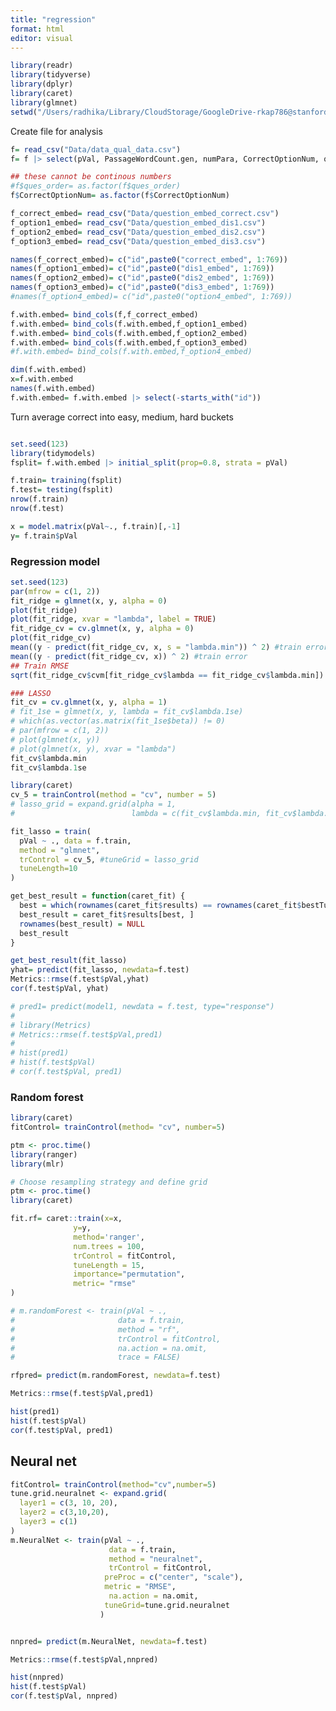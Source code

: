 ```yaml
---
title: "regression"
format: html
editor: visual
---
```


```r
library(readr)
library(tidyverse)
library(dplyr)
library(caret)
library(glmnet)
setwd("/Users/radhika/Library/CloudStorage/GoogleDrive-rkap786@stanford.edu/My Drive/0. Projects - Stanford/Item generation/Code/reading_idm/")
```

Create file for analysis

```r
f= read_csv("Data/data_qual_data.csv")
f= f |> select(pVal, PassageWordCount.gen, numPara, CorrectOptionNum, ques_order)

## these cannot be continous numbers
#f$ques_order= as.factor(f$ques_order)
f$CorrectOptionNum= as.factor(f$CorrectOptionNum)

f_correct_embed= read_csv("Data/question_embed_correct.csv")
f_option1_embed= read_csv("Data/question_embed_dis1.csv")
f_option2_embed= read_csv("Data/question_embed_dis2.csv")
f_option3_embed= read_csv("Data/question_embed_dis3.csv")

names(f_correct_embed)= c("id",paste0("correct_embed", 1:769))
names(f_option1_embed)= c("id",paste0("dis1_embed", 1:769))
names(f_option2_embed)= c("id",paste0("dis2_embed", 1:769))
names(f_option3_embed)= c("id",paste0("dis3_embed", 1:769))
#names(f_option4_embed)= c("id",paste0("option4_embed", 1:769))

f.with.embed= bind_cols(f,f_correct_embed)
f.with.embed= bind_cols(f.with.embed,f_option1_embed)
f.with.embed= bind_cols(f.with.embed,f_option2_embed)
f.with.embed= bind_cols(f.with.embed,f_option3_embed)
#f.with.embed= bind_cols(f.with.embed,f_option4_embed)

dim(f.with.embed)
x=f.with.embed
names(f.with.embed)
f.with.embed= f.with.embed |> select(-starts_with("id"))


```

Turn average correct into easy, medium, hard buckets

```r


```

```r
set.seed(123)
library(tidymodels)
fsplit= f.with.embed |> initial_split(prop=0.8, strata = pVal)

f.train= training(fsplit)
f.test= testing(fsplit)
nrow(f.train)
nrow(f.test)

x = model.matrix(pVal~., f.train)[,-1]
y= f.train$pVal

```

### Regression model

```r

set.seed(123) 
par(mfrow = c(1, 2))
fit_ridge = glmnet(x, y, alpha = 0)
plot(fit_ridge)
plot(fit_ridge, xvar = "lambda", label = TRUE)
fit_ridge_cv = cv.glmnet(x, y, alpha = 0)
plot(fit_ridge_cv)
mean((y - predict(fit_ridge_cv, x, s = "lambda.min")) ^ 2) #train error
mean((y - predict(fit_ridge_cv, x)) ^ 2) #train error
## Train RMSE
sqrt(fit_ridge_cv$cvm[fit_ridge_cv$lambda == fit_ridge_cv$lambda.min])

### LASSO
fit_cv = cv.glmnet(x, y, alpha = 1)
# fit_1se = glmnet(x, y, lambda = fit_cv$lambda.1se)
# which(as.vector(as.matrix(fit_1se$beta)) != 0)
# par(mfrow = c(1, 2))
# plot(glmnet(x, y))
# plot(glmnet(x, y), xvar = "lambda")
fit_cv$lambda.min
fit_cv$lambda.1se

library(caret)
cv_5 = trainControl(method = "cv", number = 5)
# lasso_grid = expand.grid(alpha = 1, 
#                          lambda = c(fit_cv$lambda.min, fit_cv$lambda.1se))

fit_lasso = train(
  pVal ~ ., data = f.train,
  method = "glmnet",
  trControl = cv_5, #tuneGrid = lasso_grid
  tuneLength=10
)

get_best_result = function(caret_fit) {
  best = which(rownames(caret_fit$results) == rownames(caret_fit$bestTune))
  best_result = caret_fit$results[best, ]
  rownames(best_result) = NULL
  best_result
}

get_best_result(fit_lasso)
yhat= predict(fit_lasso, newdata=f.test)
Metrics::rmse(f.test$pVal,yhat)
cor(f.test$pVal, yhat)


```

```r

# pred1= predict(model1, newdata = f.test, type="response")
# 
# library(Metrics)
# Metrics::rmse(f.test$pVal,pred1)
# 
# hist(pred1)
# hist(f.test$pVal)
# cor(f.test$pVal, pred1)


```

### Random forest

```r
library(caret)
fitControl= trainControl(method= "cv", number=5)

```

```r
ptm <- proc.time()
library(ranger)
library(mlr)

# Choose resampling strategy and define grid
ptm <- proc.time()
library(caret)

fit.rf= caret::train(x=x,
              y=y,
              method='ranger',
              num.trees = 100,
              trControl = fitControl,
              tuneLength = 15,
              importance="permutation",
              metric= "rmse"
)

# m.randomForest <- train(pVal ~ ., 
#                       data = f.train, 
#                       method = "rf", 
#                       trControl = fitControl,
#                       na.action = na.omit,
#                       trace = FALSE)

rfpred= predict(m.randomForest, newdata=f.test)

Metrics::rmse(f.test$pVal,pred1)

hist(pred1)
hist(f.test$pVal)
cor(f.test$pVal, pred1)

```

## Neural net

```r

fitControl= trainControl(method="cv",number=5)
tune.grid.neuralnet <- expand.grid(
  layer1 = c(3, 10, 20),
  layer2 = c(3,10,20),
  layer3 = c(1)
)
m.NeuralNet <- train(pVal ~ ., 
                      data = f.train, 
                      method = "neuralnet", 
                      trControl = fitControl,
                     preProc = c("center", "scale"),
                     metric = "RMSE",
                      na.action = na.omit,
                     tuneGrid=tune.grid.neuralnet
                    )


nnpred= predict(m.NeuralNet, newdata=f.test)

Metrics::rmse(f.test$pVal,nnpred)

hist(nnpred)
hist(f.test$pVal)
cor(f.test$pVal, nnpred)

```
